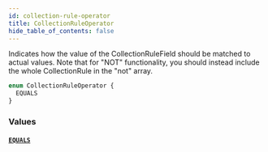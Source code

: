 ```yaml
---
id: collection-rule-operator
title: CollectionRuleOperator
hide_table_of_contents: false
---
```



Indicates how the value of the CollectionRuleField should be matched to actual values.
Note that for "NOT" functionality, you should instead include the whole CollectionRule in the "not" array.

```graphql
enum CollectionRuleOperator {
  EQUALS
}
```


### Values

#### [`EQUALS`](#)






